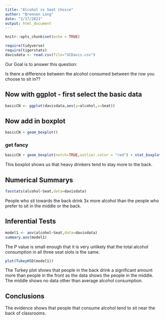 ```yaml
---
title: "Alcohol vs Seat choice"
author: "Brennen Long"
date: "2/17/2021"
output: html_document
---
```


```r
knitr::opts_chunk$set(echo = TRUE)
```

```r
require(tidyverse)
require(tigerstats)
davisdata <- read.csv(file="UCDavis.csv")
```
 Our Goal is to answer this question:

Is there a difference between the alcohol consumed between the row you choose to sit in??

## Now with ggplot - first select the basic data

```r
basicCN <- ggplot(davisdata,aes(y=alcohol,x=Seat))
```
## Now add in boxplot

```r
basicCN + geom_boxplot()
```
  
  
### get fancy  

```r
basicCN + geom_boxplot(notch=TRUE,outlier.color = "red") + stat_boxplot(geom ='errorbar') + labs(title="Fancy notch boxplot \n with 2 lines")
```

This boxplot shows us that heavy drinkers tend to stay more to the back.

## Numerical Summarys 

```r
favstats(alcohol~Seat,data=davisdata)
```

People who sit towards the back drink 3x more alcohol than the people who prefer to sit in the middle or the back.

## Inferential Tests

```r
model1 <- aov(alcohol~Seat,data=davisdata)
summary.aov(model1)
```

The P value is small enough that it is very unlikely that the total alcohol consumption in all three seat slots is the same.

```r
plot(TukeyHSD(model1))
```

The Turkey plot shows that people in the back drink a significant amount more than people in the front as the data shows the people in the middle. The middle shows no data other than average alcohol consumption.

## Conclusions

The evidence shows that people that consume alcohol tend to sit near the back of classrooms.

